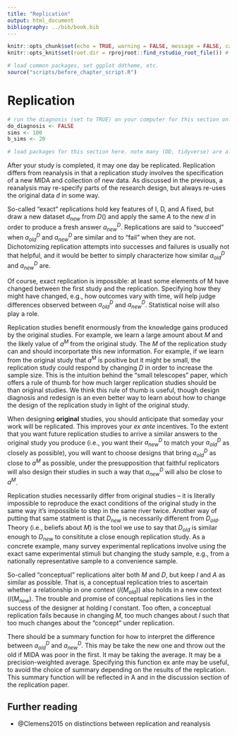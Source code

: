 ```yaml
---
title: "Replication"
output: html_document
bibliography: ../bib/book.bib 
---
```


<!-- note do_bookdown is set in index.rmd, so we know if you're running just this .Rmd or compiling the book-->
```r
knitr::opts_chunk$set(echo = TRUE, warning = FALSE, message = FALSE, cache = FALSE)
knitr::opts_knit$set(root.dir = rprojroot::find_rstudio_root_file()) # files are all relative to RStudio project home
```

```r
# load common packages, set ggplot ddtheme, etc.
source("scripts/before_chapter_script.R")
```

<!-- start post here, do not edit above -->

# Replication

<!-- make sure to rename the section title below -->

```r
# run the diagnosis (set to TRUE) on your computer for this section only before pushing to Github. no diagnosis will ever take place on github.
do_diagnosis <- FALSE
sims <- 100
b_sims <- 20
```

```r
# load packages for this section here. note many (DD, tidyverse) are already available, see scripts/package-list.R
```


After your study is completed, it may one day be replicated. Replication differs from reanalysis in that a replication study involves the specification of a new MIDA and collection of new data. As discussed in the previous, a reanalysis may re-specify parts of the research design, but always re-uses the original data $d$ in some way. 

So-called "exact" replications hold key features of I, D, and A fixed, but draw a new dataset $d_{new}$ from $D()$ and apply the same $A$ to the new $d$ in order to produce a fresh answer $a_{new}^D$. Replications are said to "succeed" when $a_{old}^D$ and $a_{new}^D$ are similar and to "fail" when they are not. Dichotomizing replication attempts into successes and failures is usually not that helpful, and it would be better to simply characterize how similar $a_{old}^D$ and $a_{new}^D$ are.

Of course, exact replication is impossible: at least some elements of M have changed between the first study and the replication. Specifying how they might have changed, e.g., how outcomes vary with time, will help judge differences observed between $a_{old}^D$ and $a_{new}^D$. Statistical noise will also play a role.

Replication studies benefit enormously from the knowledge gains produced by the original studies. For example, we learn a large amount about $M$ and the likely value of $a^M$ from the original study. The $M$ of the replication study can and should incorportate this new information. For example, if we learn from the original study that $a^M$ is positive but it might be small, the replication study could respond by changing $D$ in order to increase the sample size. This is the intuition behind the "small telescopes" paper, which offers a rule of thumb for how much larger replication studies should be than original studies. We think this rule of thumb is useful, though design diagnosis and redesign is an even better way to learn about how to change the design of the replication study in light of the original study.

When designing **original** studies, you should anticipate that someday your work will be replicated. This improves your *ex ante* incentives. To the extent that you want future replication studies to arrive a similar answers to the original study you produce (i.e., you want their $a_{new}^D$ to match your $a_{old}^D$ as closely as possible), you will want to choose designs that bring $a_{old}^D$ as close to $a^M$ as possible, under the presupposition that faithful replicators will also design their studies in such a way that $a_{new}^D$ will also be close to $a^M$.

Replication studies necessarily differ from original studies -- it is literally impossible to reproduce the exact conditions of the original study in the same way it's impossible to step in the same river twice. Another way of putting that same statment is that $D_{new}$ is necessarily different from $D_{old}$. Theory (i.e., beliefs about $M$) is the tool we use to say that $D_{old}$ is similar enough to $D_{new}$ to consititute a close enough replication study. As a concrete example, many survey experimental replications involve using the exact same experimental stimuli but changing the study sample, e.g., from a nationally representative sample to a convenience sample.

So-called "conceptual" replications alter both $M$ and $D$, but keep $I$ and $A$ as similar as possible. That is, a conceptual replication tries to ascertain whether a relationship in one context ($I(M_{old})$) also holds in a new context ($I(M_{new}$). The trouble and promise of conceptual replications lies in the success of the designer at holding $I$ constant. Too often, a conceptual replication fails because in changing $M$, too much changes about $I$ such that too much changes about the "concept" under replication.

There should be a summary function for how to interpret the difference between $a_{old}^D$ and $a_{new}^D$. This may be take the new one and throw out the old if MIDA was poor in the first. It may be taking the average. It may be a precision-weighted average. Specifying this function ex ante may be useful, to avoid the choice of summary depending on the results of the replication. This summary function will be reflected in A and in the discussion section of the replication paper. 

## Further reading

- @Clemens2015 on distinctions between replication and reanalysis


